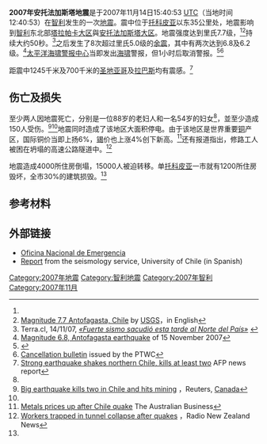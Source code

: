 {{noteTA
|G1=Earthquake
}}
{{地震
| 标题= 2007年安托法加斯塔地震
| 日期=2007年11月14日
| 地图= 2007 14 Nov Chile earthquake.png
| 规模=7.7 [[矩震级|M<sub>w</sub>]]<ref name="usgs">[http://neic.usgs.gov/neis/bulletin/neic_jsat_esp.html Magnitude 7,7 Antofagasta, Chile] {{Wayback|url=http://neic.usgs.gov/neis/bulletin/neic_jsat_esp.html |date=20071116161507 }} by [[美国地质调查局|USGS]], in Spanish</ref>
| 深度= 60,0 km<ref name="usgs" />
| 震中={{coord|22.189|S|69.843|W}}
| 受影响地区={{CHI}}[[塔拉帕卡大区|塔拉帕卡大区]][[安托法加斯塔大区|安托法加斯塔大区]]
| 伤亡人数=2人死亡<br />150受伤<ref name=BBC>[http://news.bbc.co.uk/2/hi/americas/7096648.stm Chile rattled by big aftershocks] {{Wayback|url=http://news.bbc.co.uk/2/hi/americas/7096648.stm |date=20220318055743 }}，BBC News</ref>
}}
'''2007年安托法加斯塔地震'''是于2007年11月14日15:40:53 [[UTC|UTC]]（当地时间12:40:53）在[[智利|智利]]发生的一次[[地震|地震]]。震中位于[[托科皮亚|托科皮亚]]以东35公里处，地震影响到[[智利|智利]]东北部[[塔拉帕卡大区|塔拉帕卡大区]]與[[安托法加斯塔大区|安托法加斯塔大区]]。地震强度达到里氏7.7级，<ref name="usgs"/><ref name="usgs_en">[http://earthquake.usgs.gov/eqcenter/recenteqsww/Quakes/us2007jsat.php Magnitude 7.7 Antofagasta, Chile] {{Wayback|url=http://earthquake.usgs.gov/eqcenter/recenteqsww/Quakes/us2007jsat.php |date=20071116161427 }} by [[美国地质调查局|USGS]]，in English</ref>持续大约50秒。<ref>Terra.cl, 14/11/07, ''[http://www.terra.cl/noticias/index.cfm?id_reg=878501&id_cat=302 «Fuerte sismo sacudió esta tarde al Norte del País»] {{Wayback|url=http://www.terra.cl/noticias/index.cfm?id_reg=878501&id_cat=302 |date=20080120071042 }}''</ref>之后发生了8次超过里氏5.0级的[[余震|余震]]，其中有两次达到6.8及6.2级。<ref>[http://earthquake.usgs.gov/eqcenter/recenteqsww/Quakes/us2007jtaz.php Magnitude 6.8, Antofagasta earthquake] {{Wayback|url=http://earthquake.usgs.gov/eqcenter/recenteqsww/Quakes/us2007jtaz.php |date=20071116233152 }} of 15 November 2007</ref>[[太平洋海啸警报中心|太平洋海啸警报中心]]当即发出[[海啸|海啸]]警报，但1小时后取消警报。<ref>{{Cite web |url=http://www.prh.noaa.gov/ptwc/ |title=NOAA Pacific Tsunami Warning Center |accessdate=2007-11-16 |archive-date=2019-07-21 |archive-url=https://web.archive.org/web/20190721032751/https://www.prh.noaa.gov/ptwc/ |dead-url=no }}</ref><ref>[http://www.prh.noaa.gov/ptwc/messages/pacific/2007/pacific.2007.11.14.165356.txt Cancellation bulletin] {{Wayback|url=http://www.prh.noaa.gov/ptwc/messages/pacific/2007/pacific.2007.11.14.165356.txt |date=20131104173324 }} issued by the PTWC</ref>

距震中1245千米及700千米的[[圣地亚哥_(智利)|圣地亚哥]]及[[拉巴斯|拉巴斯]]均有震感。<ref name=AFP>[http://afp.google.com/article/ALeqM5j0lyUZAnd-WZqnex4RvEPH2GsCjA Strong earthquake shakes northern Chile, kills at least two] {{Wayback|url=http://afp.google.com/article/ALeqM5j0lyUZAnd-WZqnex4RvEPH2GsCjA |date=20071116135724 }} AFP news report</ref>

== 伤亡及损失 ==
至少两人因地震死亡，分别是一位88岁的老妇人和一名54岁的妇女<ref name=AFP/>，並至少造成150人受伤。<ref>[http://ca.today.reuters.com/news/newsArticle.aspx?type=topNews&storyID=2007-11-14T220750Z_01_N14189438_RTRIDST_0_NEWS-QUAKE-CHILE-COL.XML Big earthquake kills two in Chile and hits mining] {{Wayback|url=http://ca.today.reuters.com/news/newsArticle.aspx?type=topNews&storyID=2007-11-14T220750Z_01_N14189438_RTRIDST_0_NEWS-QUAKE-CHILE-COL.XML |date=20080113163317 }}，Reuters, [[Canada|Canada]]</ref><ref name=BBC/>地震同时造成了该地区大面积停电。由于该地区是世界重要[[铜|铜]]产区，国际铜价当即上扬6%，[[锡|锡]]价也上涨4%创下新高。<ref>[http://www.theaustralian.news.com.au/story/0,25197,22762597-20142,00.html Metals prices up after Chile quake] {{Wayback|url=http://www.theaustralian.news.com.au/story/0,25197,22762597-20142,00.html |date=20071118072941 }} The Australian Business</ref>还有报道指出，修路工人被困在坍塌的高速公路隧道中。<ref>[http://www.radionz.co.nz/news/latest/200711151101/workers_trapped_in_tunnel_collapse_after_quakes Workers trapped in tunnel collapse after quakes] {{Wayback|url=http://www.radionz.co.nz/news/latest/200711151101/workers_trapped_in_tunnel_collapse_after_quakes |date=20120207165849 }}，Radio New Zealand News</ref>

地震造成4000所住房倒塌，15000人被迫转移。单[[托科皮亚|托科皮亚]]一市就有1200所住房毁坏，全市30%的建筑损毁。<ref name=BBC/>

== 参考材料 ==
{{reflist}}

== 外部链接 ==
* [http://www.onemi.cl Oficina Nacional de Emergencia]{{Wayback|url=http://www.onemi.cl/ |date=20201028154751 }}
* [http://ssn.dgf.uchile.cl/cgi-bin/informe_sismo.pl?oid=3295754&yr=2007&mo=11&da=14 Report]{{dead link|date=十一月 2017 |bot=InternetArchiveBot }} from the seismology service, University of Chile (in Spanish)

{{2007年地震}}
[[Category:2007年地震|Category:2007年地震]]
[[Category:智利地震|Category:智利地震]]
[[Category:2007年智利|Category:2007年智利]]
[[Category:2007年11月|Category:2007年11月]]
